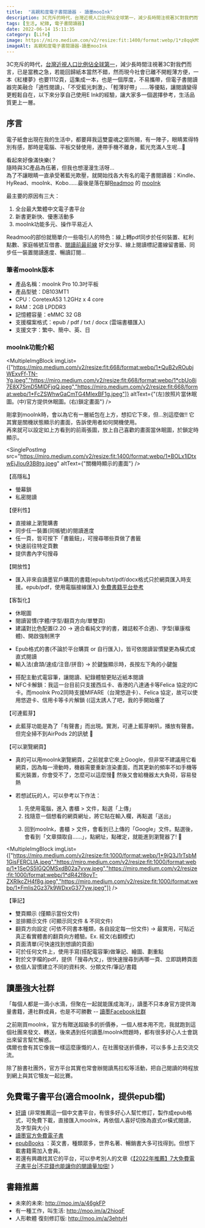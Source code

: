 ```yaml
---
title:  "高親和度電子書閱讀器 - 讀墨mooInk"
description: 3C充斥的時代，台灣近視人口比例佔全球第一，減少長時間注視著3C對我們而言，已是當務之急，若能回歸紙本當然不錯，然而現今社會已離不開輕薄方便
tags: [生活, 紀錄, 電子書閱讀器]
date: 2022-06-14 15:11:35
category: [Life]
image: https://miro.medium.com/v2/resize:fit:1400/format:webp/1*z8qqkMSCp7TTmLg3uNrzeQ.jpeg
imageAlt: 高親和度電子書閱讀器-讀墨mooInk
---
```


3C充斥的時代，[台灣近視人口比例佔全球第一](https://eyelasikblog.com/2020/06/12/myopia-principle-taiwan/)，減少長時間注視著3C對我們而言，已是當務之急，若能回歸紙本當然不錯，然而現今社會已離不開輕薄方便，一本《紅樓夢》也要1112頁，這集成一本，也是一個厚度，不易攜帶，但電子書閱讀器完美融合「適性閱讀」、「不受藍光刺激」、「輕薄好帶」……等優點，讓閱讀變得更輕鬆自在，以下來分享自己使用E Ink的經驗，讓大家多一個選擇參考，生活品質更上一層。

<SinglePostImg src="https://miro.medium.com/v2/resize:fit:1400/format:webp/1*z8qqkMSCp7TTmLg3uNrzeQ.jpeg" />

## 序言
電子紙會出現在我的生活中，都要拜我這雙靈魂之窗所賜，有一陣子，眼睛累得特別有感，那時是電腦、平板交替使用，連帶手機不離身，藍光充滿人生呢…🥲

看起來好像滿快樂(？<br/>
隨時與3C產品為伍著，但我也想漫漫生活呀…<br/>
為了不讓眼睛一直承受著藍光欺壓，就開始找各大有名的電子書閱讀器：Kindle、HyRead、mooInk、Kobo……最後是落在腳[Readmoo](https://readmoo.com/) 的 [mooInk](https://readmoo.com/mooink-series)

最主要的原因有三大：
1. 全台最大繁體中文電子書平台
2. 新書更新快、優惠活動多
3. mooInk功能多元、操作平易近人

Readmoo的部份就簡單介一些吸引人的特色：線上轉pdf同步於任何裝置、紅利點數、家庭帳號互借書、[閱讀前最前線](https://news.readmoo.com/?_ga=2.196501292.1818214533.1653741101-841261597.1653741101) 好文分享、線上閱讀標記畫線留書籤、同步任一裝置閱讀進度、暢讀訂閱…

### 筆者mooInk版本
- 產品名稱：mooInk Pro 10.3吋平板
- 產品型號：DB103MT1
- CPU：CoretexA53 1.2GHz x 4 core
- RAM：2GB LPDDR3
- 記憶體容量：eMMC 32 GB
- 支援檔案格式：epub / pdf / txt / docx (雲端書櫃匯入)
- 支援文字：繁中、簡中、英、日

### mooInk功能介紹
<MultipleImgBlock imgList={["https://miro.medium.com/v2/resize:fit:668/format:webp/1*QuB2vROubjWExvFf-TN-Yg.jpeg","https://miro.medium.com/v2/resize:fit:668/format:webp/1*cbUo8i7E8X7SmD5MIDFjqQ.jpeg","https://miro.medium.com/v2/resize:fit:668/format:webp/1*FcZSWhwGaCmTG4MIexBF1g.jpeg"]} altText={"(左)放照片當休眠圖。(中)官方提供休眠圖。(右)鎖定畫面"} />

剛拿到mooInk時，會以為它有一層紙包在上方，想扣它下來，但…別這麼做!! 它其實是關機狀態顯示的畫面，告訴使用者如何開機使用。<br/>
再來就可以設定如上方看到的前兩張圖，放上自己喜歡的畫面當休眠圖，於鎖定時顯示。

<SinglePostImg src="https://miro.medium.com/v2/resize:fit:1400/format:webp/1*BOLx1lDtxwEjJlou93B8tg.jpeg" altText={"關機時顯示的畫面"} />

【高隱私】
- 螢幕鎖
- 私密閱讀

【便利性】
- 直接線上瀏覽購書
- 同步任一裝置(同帳號)的閱讀進度
- 任一頁，皆可按下「書籤鈕」，可搜尋哪些頁做了書籤
- 快速前往特定頁數
- 提供書內字句搜尋

【開放性】
- 匯入非來自讀墨官戶購買的書籍(epub/txt/pdf/docx格式只於網頁匯入時支援。epub/pdf，使用電腦接線匯入) [免費書籍平台參考](https://kjdong.medium.com/%E9%AB%98%E8%A6%AA%E5%92%8C%E5%BA%A6%E9%9B%BB%E5%AD%90%E6%9B%B8%E9%96%B1%E8%AE%80%E5%99%A8-%E8%AE%80%E5%A2%A8mooink-b51acad4fb4a#8db1)

【客製化】
- 休眠圖
- 閱讀習慣(字體/字型/翻頁方向/單雙頁)
- 建議對比色配置(2.20 → 適合看純文字的書，雜誌較不合適)、字型(華康楷體)、開啟強制黑字

<SinglePostImg src="https://miro.medium.com/v2/resize:fit:1400/format:webp/1*kSyaz8Zn4IoTuWFkLEGo3w.jpeg" />

- Epub格式的書(不論於平台購買 or 自行匯入)，皆可依閱讀習慣變更為橫式或直式閱讀
- 輸入法(倉頡/速成/注音/拼音) → 於鍵盤顯示時，長按左下角的小鍵盤

<SinglePostImg src="https://miro.medium.com/v2/resize:fit:1400/format:webp/1*EGuaaOW0HmbCD6c7c4wDqw.jpeg" />

- 搭配主動式電容筆，讓閱讀、紀錄體驗更貼近紙本閱讀
- NFC卡解鎖：我這一台目前只支援西瓜卡、香港的八達通卡等Felica 協定的IC卡。而mooInk Pro2同時支援MIFARE（台灣悠遊卡）、Felica 協定，故可以使用悠遊卡、信用卡等卡片解鎖 ((這太誘人了吧，我的手開始癢了

【可連藍芽】
- 此藍芽功能是為了「有聲書」而出現。實測，可連上藍芽喇叭，播放有聲書。但完全掃不到AirPods 2的訊號 🥲

<SinglePostImg src="https://miro.medium.com/v2/resize:fit:1400/format:webp/1*Kl_3fcuI6odgwnqiiaCGQg.jpeg" />

【可以瀏覽網頁】
- 真的可以用mooInk瀏覽網頁，之前就拿它來上Google，但非常不建議用它看網頁，因為每一滑動時，機器需要重新渲染畫面，而其更新的頻率不如手機等藍光裝置，你會受不了，怎麼可以這麼慢🤣 然後又會給機器太大負荷，容易發熱
- 若想試玩的人，可以參考以下作法：
  1) 先使用電腦，進入 書櫃 > 文件，點選「上傳」
  2) 找隨意一個想看的網頁網址，將它貼在輸入欄，再點選「送出」

  <SinglePostImg src="https://miro.medium.com/v2/resize:fit:1400/format:webp/1*y4Q1jHuMbs08GqQER5VJtg.png" />

  3) 回到mooInk，書櫃 > 文件，會看到已上傳的「Google」文件。點選後，會看到「文章擷取自……」，點網址，點確定，就能進到瀏覽器了! 🤩

<MultipleImgBlock imgList={["https://miro.medium.com/v2/resize:fit:1000/format:webp/1*9iQ3J1rTsbM1GisFERCLIA.jpeg","https://miro.medium.com/v2/resize:fit:1000/format:webp/1*1SeOS5lGQOMSxdB02a7vvw.jpeg","https://miro.medium.com/v2/resize:fit:1000/format:webp/1*dR42f8oyT-ZXRlkcZH4f8g.jpeg","https://miro.medium.com/v2/resize:fit:1000/format:webp/1*Fmlis2Gz37k9WDxxG377yw.jpeg"]} />

【筆記】
- 雙頁顯示 (僅顯示當份文件)
- 並排顯示文件 (可顯示同文件 & 不同文件)
- 翻頁方向設定 (可依不同書本種類，各自設定每一份文件) → 最實用，可貼近真正看實體書的翻頁向方體驗。Ex. 經文(右翻模式)
- 頁面清單(可快速找到想讀的頁面)
- 可於任何文件上，使用手寫(搭配電容筆)做筆記、繪圖、劃重點
- 對於文字檔的pdf，提供「搜尋內文」，很快速搜尋到再哪一頁、立即跳轉頁面
- 依個人習慣建立不同的資料夾、分類文件/筆記/書籍


## 讀墨強大社群
「每個人都是一滴小水滴，但聚在一起就能匯成海洋」，讀墨不只本身官方提供海量書籍，連社群成員，也是不可勝數 -- [讀墨Facebook社群](https://www.facebook.com/groups/2022799827759547?source=post_page-----b51acad4fb4a--------------------------------)

之前剛買mooInk，官方有贈送超級多的折價券，一個人根本用不完，我就跑到這個社團來發文、轉送，後來遇到任何讀墨/mooInk問題時，都有很多好心人士會跳出來留言幫忙解惑。<br/>
偶爾也會有其它像我一樣這麼康慨的人，在社團發送折價券，可以多多上去交流交流。

除了臉書社團外，官方平台其實也常會辦閱讀馬拉松等活動，把自己閱讀的時程放到網上與其它犢友一起比賽。

## 免費電子書平台(適合mooInk，提供epub檔)
- [好讀](http://www.haodoo.net/) (非常推薦這一個中文書平台，有很多好心人幫忙修訂，製作成epub格式，可免費下載，直接匯入mooInk，再依個人喜好切換為直式or橫式閱讀，及字型與大小)
- [讀墨官方免費電子書](https://readmoo.com/search/free)
- [epubBooks](https://www.epubbooks.com/) ：英文書，種類眾多，世界名著、暢銷書大多可找得到。但想下載書籍需加入會員。
- 若還有興趣找其它的平台，可以參考別人的文章《[【2022年推薦】7大免費電子書平台|不花錢也能讓你的閱讀量加倍!](https://rakuna.com.tw/seven-free-to-read/#1%E5%8F%B0%E7%81%A3%E5%9C%96%E6%9B%B8%E9%A4%A8%E9%9B%BB%E5%AD%90%E6%9B%B8%E6%90%9C%E5%B0%8B) 》

## 書籍推薦
- 未來的未來: http://moo.im/a/46gkFP
- 有一種工作，叫生活: http://moo.im/a/2hioqF
- 人形軟體 復刻修訂版: http://moo.im/a/3ehtyH
